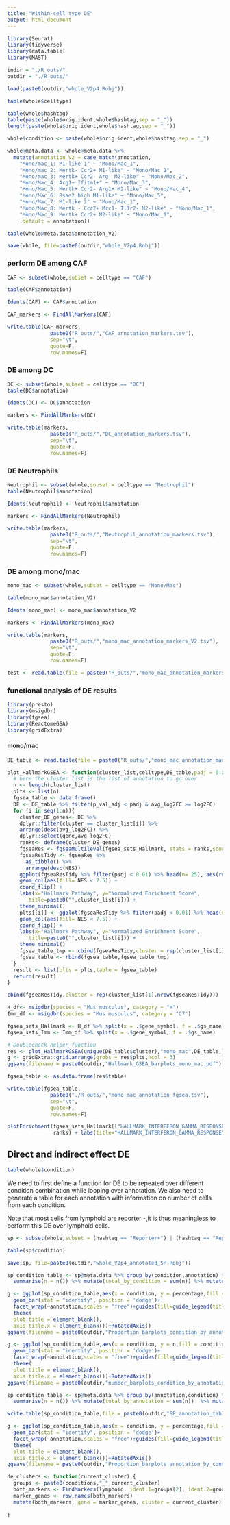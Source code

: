 ```yaml
---
title: "Within-cell type DE"
output: html_document
---
```


```r
library(Seurat)
library(tidyverse)
library(data.table)
library(MAST)
```

```r
indir = "./R_outs/"
outdir = "./R_outs/"
```

```r
load(paste0(outdir,"whole_V2p4.Robj"))
```

```r
table(whole$celltype)
```

```r
table(whole$hashtag)
table(paste(whole$orig.ident,whole$hashtag,sep = "_"))
length(paste(whole$orig.ident,whole$hashtag,sep = "_"))
```

```r
whole$condition <- paste(whole$orig.ident,whole$hashtag,sep = "_")
```

```r
whole@meta.data <- whole@meta.data %>%
  mutate(annotation_V2 = case_match(annotation,
    "Mono/mac_1: M1-like 1" ~ "Mono/Mac_1",
    "Mono/mac_2: Mertk- Ccr2+ M1-like" ~ "Mono/Mac_1",
    "Mono/mac_3: Mertk+ Ccr2- Arg- M2-like" ~ "Mono/Mac_2",
    "Mono/Mac_4: Arg1+ Ifitm1+" ~ "Mono/Mac_3",
    "Mono/Mac_5: Mertk+ Ccr2- Arg1+ M2-like" ~ "Mono/Mac_4",
    "Mono/Mac_6: Rsad2 high M1-like" ~ "Mono/Mac_5",
    "Mono/Mac_7: M1-like 2" ~ "Mono/Mac_1",
    "Mono/Mac_8: Mertk - Ccr2+ Mrc1- Il1r2- M2-like" ~ "Mono/Mac_1",
    "Mono/Mac_9: Mertk+ Ccr2+ M2-like" ~ "Mono/Mac_1",
    .default = annotation))
```

```r
table(whole@meta.data$annotation_V2)
```


```r
save(whole, file=paste0(outdir,"whole_V2p4.Robj"))
```

### perform DE among CAF

```r
CAF <- subset(whole,subset = celltype == "CAF")
```

```r
table(CAF$annotation)
```


```r
Idents(CAF) <- CAF$annotation

CAF_markers <- FindAllMarkers(CAF)


```

```r
write.table(CAF_markers,
              paste0("R_outs/","CAF_annotation_markers.tsv"),
              sep="\t",
              quote=F,
              row.names=F)
```


### DE among DC

```r
DC <- subset(whole,subset = celltype == "DC")
table(DC$annotation)
```

```r
Idents(DC) <- DC$annotation

markers <- FindAllMarkers(DC)

write.table(markers,
              paste0("R_outs/","DC_annotation_markers.tsv"),
              sep="\t",
              quote=F,
              row.names=F)
```

### DE Neutrophils

```r
Neutrophil <- subset(whole,subset = celltype == "Neutrophil")
table(Neutrophil$annotation)
```

```r
Idents(Neutrophil) <- Neutrophil$annotation

markers <- FindAllMarkers(Neutrophil)

write.table(markers,
              paste0("R_outs/","Neutrophil_annotation_markers.tsv"),
              sep="\t",
              quote=F,
              row.names=F)
```

### DE among mono/mac

```r
mono_mac <- subset(whole,subset = celltype == "Mono/Mac")

```

```r
table(mono_mac$annotation_V2)
```


```r
Idents(mono_mac) <- mono_mac$annotation_V2

markers <- FindAllMarkers(mono_mac)

write.table(markers,
              paste0("R_outs/","mono_mac_annotation_markers_V2.tsv"),
              sep="\t",
              quote=F,
              row.names=F)
```

```r
test <- read.table(file = paste0("R_outs/","mono_mac_annotation_markers.tsv"),header = T,sep = "\t")
```

### functional analysis of DE results

```r
library(presto)
library(msigdbr)
library(fgsea)
library(ReactomeGSA)
library(gridExtra)
```

#### mono/mac

```r
DE_table <- read.table(file = paste0("R_outs/","mono_mac_annotation_markers_V2.tsv"),header = T,sep = "\t")
```


```r
plot_HallmarkGSEA <- function(cluster_list,celltype,DE_table,padj = 0.01,log2FC = 1){
  # here the cluster list is the list of annotation to go over
  n <- length(cluster_list)
  plts <- list(n)
  fgsea_table <- data.frame()
  DE <- DE_table %>% filter(p_val_adj < padj & avg_log2FC >= log2FC)
  for (i in seq(1:n)){
    cluster_DE_genes<- DE %>%
    dplyr::filter(cluster == cluster_list[i]) %>%
    arrange(desc(avg_log2FC)) %>%
    dplyr::select(gene,avg_log2FC)
    ranks<- deframe(cluster_DE_genes)
    fgseaRes <- fgseaMultilevel(fgsea_sets_Hallmark, stats = ranks,scoreType = "pos",eps = 0)
    fgseaResTidy <- fgseaRes %>%
      as_tibble() %>%
      arrange(desc(NES))
    ggplot(fgseaResTidy %>% filter(padj < 0.01) %>% head(n= 25), aes(reorder(pathway, NES), NES)) +
    geom_col(aes(fill= NES < 7.5)) +
    coord_flip() +
    labs(x="Hallmark Pathway", y="Normalized Enrichment Score",
       title=paste0("",cluster_list[i])) +
    theme_minimal()
    plts[[i]] <- ggplot(fgseaResTidy %>% filter(padj < 0.01) %>% head(n= 25), aes(reorder(pathway, NES), NES)) +
    geom_col(aes(fill= NES < 7.5)) +
    coord_flip() +
    labs(x="Hallmark Pathway", y="Normalized Enrichment Score",
       title=paste0("",cluster_list[i])) +
    theme_minimal()
    fgsea_table_tmp <- cbind(fgseaResTidy,cluster = rep(cluster_list[i],nrow(fgseaResTidy)))
    fgsea_table <- rbind(fgsea_table,fgsea_table_tmp)
  }
  result <- list(plts = plts,table = fgsea_table)
  return(result)
}
```

```r
cbind(fgseaResTidy,cluster = rep(cluster_list[1],nrow(fgseaResTidy)))
```

```r
H_df<- msigdbr(species = "Mus musculus", category = "H")
Imm_df <- msigdbr(species = "Mus musculus", category = "C7")

fgsea_sets_Hallmark <- H_df %>% split(x = .$gene_symbol, f = .$gs_name)
fgsea_sets_Imm <- Imm_df %>% split(x = .$gene_symbol, f = .$gs_name)
```


```r
# Doublecheck helper function
res <- plot_HallmarkGSEA(unique(DE_table$cluster),"mono_mac",DE_table,log2FC = 1.25)
g <- gridExtra::grid.arrange(grobs = res$plts,ncol = 3)
ggsave(filename = paste0(outdir,"Hallmark_GSEA_barplots_mono_mac.pdf"),plot = g,height = 60,width = 80,units = "cm")
```

```r
fgsea_table <- as.data.frame(res$table)
```


```r
write.table(fgsea_table,
              paste0("./R_outs/","mono_mac_annotation_fgsea.tsv"),
              sep="\t",
              quote=F,
              row.names=F)
```


```r
plotEnrichment(fgsea_sets_Hallmark[["HALLMARK_INTERFERON_GAMMA_RESPONSE"]],
               ranks) + labs(title="HALLMARK_INTERFERON_GAMMA_RESPONSE")
```




## Direct and indirect effect DE

```r
table(whole$condition)
```

We need to first define a function for DE to be repeated over different condition combination while looping over annotation. We also need to generate a table for each annotation with information on number of cells from each condition.

Note that most cells from lymphoid are reporter -,it is thus meaningless to perform this DE over lymphoid cells.

```r
sp <- subset(whole,subset = (hashtag == "Reporter+") | (hashtag == "Reporter-"))
```

```r
table(sp$condition)
```

```r
save(sp, file=paste0(outdir,"whole_V2p4_annotated_SP.Robj"))
```


```r
sp_condition_table <- sp@meta.data %>% group_by(condition,annotation) %>%  
  summarise(n = n()) %>% mutate(total_by_condition = sum(n)) %>% mutate(percentage = n*100/total_by_condition) %>% ungroup() %>% mutate(total = sum(n))
```

```r
g <- ggplot(sp_condition_table,aes(x = condition, y = percentage,fill = condition))+
  geom_bar(stat = "identity", position = 'dodge')+
  facet_wrap(~annotation,scales = "free")+guides(fill=guide_legend(title="Condition"))+ ylab("Percentage of cells with same condition")+
  theme(
  plot.title = element_blank(),
  axis.title.x = element_blank())+RotatedAxis()
ggsave(filename = paste0(outdir,"Proportion_barplots_condition_by_annotation.pdf"), plot = g, units = "cm",height = 30,width = 50)
```

```r
g <- ggplot(sp_condition_table,aes(x = condition, y = n,fill = condition))+
  geom_bar(stat = "identity", position = 'dodge')+
  facet_wrap(~annotation,scales = "free")+guides(fill=guide_legend(title="Condition"))+ ylab("Percentage of cells with same condition")+
  theme(
  plot.title = element_blank(),
  axis.title.x = element_blank())+RotatedAxis()
ggsave(filename = paste0(outdir,"number_barplots_condition_by_annotation.pdf"), plot = g, units = "cm",height = 30,width = 50)
```

```r
sp_condition_table <- sp@meta.data %>% group_by(annotation,condition) %>%  
  summarise(n = n()) %>% mutate(total_by_annotation = sum(n))  %>% mutate(percentage = n*100/total_by_annotation) %>% ungroup() %>% mutate(total = sum(n))
```


```r
write.table(sp_condition_table,file = paste0(outdir,"SP_annotation_table_by_condition.tsv"),sep = "\t",quote = F,row.names = F)
```

```r
g <- ggplot(sp_condition_table,aes(x = condition, y = percentage,fill = condition))+
  geom_bar(stat = "identity", position = 'dodge')+
  facet_wrap(~annotation,scales = "free")+guides(fill=guide_legend(title="Condition"))+ ylab("Percentage of cells with the same annotation")+
  theme(
  plot.title = element_blank(),
  axis.title.x = element_blank())+RotatedAxis()
ggsave(filename = paste0(outdir,"Proportion_barplots_annotation_by_condition.pdf"), plot = g, units = "cm",height = 30,width = 50)
```





```r
de_clusters <- function(current_cluster) {
  groups <- paste0(conditions,"_",current_cluster)
  both_markers <- FindMarkers(lymphoid, ident.1=groups[2], ident.2=groups[1], test.use="MAST", min.pct=0.00, logfc.threshold = 0)
  marker_genes <- row.names(both_markers)
  mutate(both_markers, gene = marker_genes, cluster = current_cluster)
  
}
```

